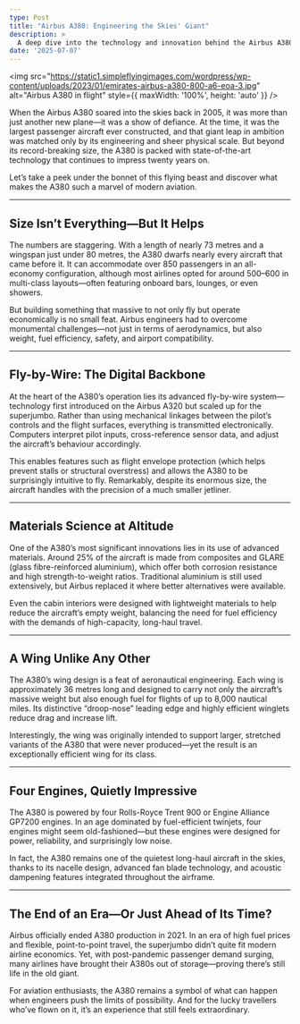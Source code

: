 ```yaml
---
type: Post
title: "Airbus A380: Engineering the Skies' Giant"
description: >
  A deep dive into the technology and innovation behind the Airbus A380, the largest passenger aircraft ever built.
date: '2025-07-07'
---
```



<img
  src="https://static1.simpleflyingimages.com/wordpress/wp-content/uploads/2023/01/emirates-airbus-a380-800-a6-eoa-3.jpg"
  alt="Airbus A380 in flight"
  style={{ maxWidth: '100%', height: 'auto' }}
/>


When the Airbus A380 soared into the skies back in 2005, it was more than just another new plane—it was a show of defiance. At the time, it was the largest passenger aircraft ever constructed, and that giant leap in ambition was matched only by its engineering and sheer physical scale. But beyond its record-breaking size, the A380 is packed with state-of-the-art technology that continues to impress twenty years on.

Let’s take a peek under the bonnet of this flying beast and discover what makes the A380 such a marvel of modern aviation.

---

## Size Isn’t Everything—But It Helps

The numbers are staggering. With a length of nearly 73 metres and a wingspan just under 80 metres, the A380 dwarfs nearly every aircraft that came before it. It can accommodate over 850 passengers in an all-economy configuration, although most airlines opted for around 500–600 in multi-class layouts—often featuring onboard bars, lounges, or even showers.

But building something that massive to not only fly but operate economically is no small feat. Airbus engineers had to overcome monumental challenges—not just in terms of aerodynamics, but also weight, fuel efficiency, safety, and airport compatibility.

---

## Fly-by-Wire: The Digital Backbone

At the heart of the A380’s operation lies its advanced fly-by-wire system—technology first introduced on the Airbus A320 but scaled up for the superjumbo. Rather than using mechanical linkages between the pilot’s controls and the flight surfaces, everything is transmitted electronically. Computers interpret pilot inputs, cross-reference sensor data, and adjust the aircraft’s behaviour accordingly.

This enables features such as flight envelope protection (which helps prevent stalls or structural overstress) and allows the A380 to be surprisingly intuitive to fly. Remarkably, despite its enormous size, the aircraft handles with the precision of a much smaller jetliner.

---

## Materials Science at Altitude

One of the A380’s most significant innovations lies in its use of advanced materials. Around 25% of the aircraft is made from composites and GLARE (glass fibre-reinforced aluminium), which offer both corrosion resistance and high strength-to-weight ratios. Traditional aluminium is still used extensively, but Airbus replaced it where better alternatives were available.

Even the cabin interiors were designed with lightweight materials to help reduce the aircraft’s empty weight, balancing the need for fuel efficiency with the demands of high-capacity, long-haul travel.

---

## A Wing Unlike Any Other

The A380’s wing design is a feat of aeronautical engineering. Each wing is approximately 36 metres long and designed to carry not only the aircraft’s massive weight but also enough fuel for flights of up to 8,000 nautical miles. Its distinctive “droop-nose” leading edge and highly efficient winglets reduce drag and increase lift.

Interestingly, the wing was originally intended to support larger, stretched variants of the A380 that were never produced—yet the result is an exceptionally efficient wing for its class.

---

## Four Engines, Quietly Impressive

The A380 is powered by four Rolls-Royce Trent 900 or Engine Alliance GP7200 engines. In an age dominated by fuel-efficient twinjets, four engines might seem old-fashioned—but these engines were designed for power, reliability, and surprisingly low noise.

In fact, the A380 remains one of the quietest long-haul aircraft in the skies, thanks to its nacelle design, advanced fan blade technology, and acoustic dampening features integrated throughout the airframe.

---

## The End of an Era—Or Just Ahead of Its Time?

Airbus officially ended A380 production in 2021. In an era of high fuel prices and flexible, point-to-point travel, the superjumbo didn’t quite fit modern airline economics. Yet, with post-pandemic passenger demand surging, many airlines have brought their A380s out of storage—proving there’s still life in the old giant.

For aviation enthusiasts, the A380 remains a symbol of what can happen when engineers push the limits of possibility. And for the lucky travellers who’ve flown on it, it’s an experience that still feels extraordinary.
